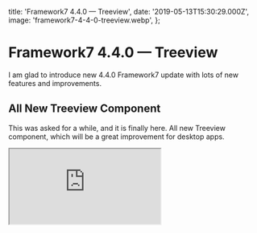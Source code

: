   title: 'Framework7 4.4.0 — Treeview',
  date: '2019-05-13T15:30:29.000Z',
  image: 'framework7-4-4-0-treeview.webp',
};

# Framework7 4.4.0 — Treeview

I am glad to introduce new 4.4.0 Framework7 update with lots of new features and improvements.

## All New Treeview Component

This was asked for a while, and it is finally here. All new Treeview component, which will be a great improvement for desktop apps.

<iframe src="https://cdn.embedly.com/widgets/media.html?type=text%2Fhtml&amp;key=a19fcc184b9711e1b4764040d3dc5c07&amp;schema=twitter&amp;url=https%3A//twitter.com/framework7io/status/1126454450149908480&amp;image=https%3A//i.embed.ly/1/image%3Furl%3Dhttps%253A%252F%252Fpbs.twimg.com%252Fext_tw_video_thumb%252F1126454378540486657%252Fpu%252Fimg%252FyVScJNe66NkXYZZq.jpg%26key%3Da19fcc184b9711e1b4764040d3dc5c07" />

## Checkboxes With Indeterminate State

Simple but very useful Checkboxes UI improvement with new indeterminate state, which fits great when used in Treeview or in Data Tables:

<iframe src="https://cdn.embedly.com/widgets/media.html?type=text%2Fhtml&amp;key=a19fcc184b9711e1b4764040d3dc5c07&amp;schema=twitter&amp;url=https%3A//twitter.com/framework7io/status/1126454733294776320&amp;image=https%3A//i.embed.ly/1/image%3Furl%3Dhttps%253A%252F%252Fpbs.twimg.com%252Fext_tw_video_thumb%252F1126454681570611200%252Fpu%252Fimg%252FG1tynuBYTWsVECql.jpg%26key%3Da19fcc184b9711e1b4764040d3dc5c07" />

## Swipe To Close Popup

One more requested feature — is the ability to close Popups with swipes. Now it is here:

<iframe src="https://cdn.embedly.com/widgets/media.html?type=text%2Fhtml&amp;key=a19fcc184b9711e1b4764040d3dc5c07&amp;schema=twitter&amp;url=https%3A//twitter.com/framework7io/status/1126460622437330944&amp;image=https%3A//i.embed.ly/1/image%3Furl%3Dhttps%253A%252F%252Fpbs.twimg.com%252Fext_tw_video_thumb%252F1126460529323728897%252Fpu%252Fimg%252FMRVoNgOnaHkPplog.jpg%26key%3Da19fcc184b9711e1b4764040d3dc5c07" />

## Swipeable Sheet Modals

This was asked a lot from Framework7 community. Sheet modals now can be also closed with swipe. But more important, there is a new “swipe-to-step” functionality, which is used a lot in native apps. When it is enabled, sheet modal will be opened for some specific size that later can be further expanded with swipe gesture:

<iframe src="https://cdn.embedly.com/widgets/media.html?type=text%2Fhtml&amp;key=a19fcc184b9711e1b4764040d3dc5c07&amp;schema=twitter&amp;url=https%3A//twitter.com/framework7io/status/1126850628679024642&amp;image=https%3A//i.embed.ly/1/image%3Furl%3Dhttps%253A%252F%252Fpbs.twimg.com%252Fext_tw_video_thumb%252F1126850569371619333%252Fpu%252Fimg%252FVvjuimoks2-Ac2EE.jpg%26key%3Da19fcc184b9711e1b4764040d3dc5c07" />

## Autcomplete with Keyboard

Autocomplete got few desktop improvements.

Now, it is possible to select autocomplete dropdown value with keyboard UP and DOWN keys and confirm selection with ENTER — which is pretty straightforward behavior for desktop apps. Also, dropdown will be closed with keyboard ESC key:

![](/images/framework7-4-4-0-treeview-0.png)

## Release

Framework7 4.4.0 version already released with all the documentation updated. Check the following links for more details:

- [Treeview Documentation](https://framework7.io/docs/treeview.html)

- [Updated Sheet Modal Documentation](https://framework7.io/docs/sheet-modal.html)

- [Updated Popup Documentation](https://framework7.io/docs/popup.html)

- [Updated Checkboxes Documentation](https://framework7.io/docs/checkbox.html)

- [Full 4.4.0 Changelog](https://github.com/framework7io/framework7/blob/master/CHANGELOG.md)

## P.S.

If you love Framework7, you can support project by donating or pledging on Patreon: [https://www.patreon.com/framework7](https://www.patreon.com/framework7) or by purchasing a nice branded t-shirt at [Framework7 Shop](https://teespring.com/stores/framework7)

  <PostLayout meta={meta}>{children}</PostLayout>
);
